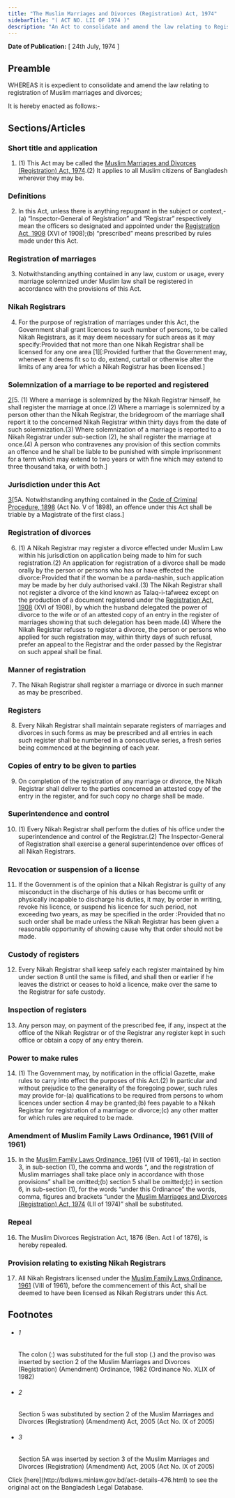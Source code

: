 ```yaml
---
title: "The Muslim Marriages and Divorces (Registration) Act, 1974"
sidebarTitle: "( ACT NO. LII OF 1974 )"
description: "An Act to consolidate and amend the law relating to Registration of Muslim marriages and divorces."
---
```


**Date of Publication:** [ 24th July, 1974 ]

## Preamble

WHEREAS it is expedient to consolidate and amend the law relating to registration of Muslim marriages and divorces;

It is hereby enacted as follows:-

## Sections/Articles

### Short title and application

1. (1) This Act may be called the [Muslim Marriages and Divorces (Registration) Act, 1974](/act-476.html "Muslim Marriages and Divorces (Registration) Act, 1974").(2) It applies to all Muslim citizens of Bangladesh wherever they may be.

### Definitions

2. In this Act, unless there is anything repugnant in the subject or context,-(a) “Inspector-General of Registration” and “Registrar” respectively mean the officers so designated and appointed under the [Registration Act, 1908](/act-90.html "Registration Act, 1908") (XVI of 1908);(b) “prescribed” means prescribed by rules made under this Act.

### Registration of marriages

3. Notwithstanding anything contained in any law, custom or usage, every marriage solemnized under Muslim law shall be registered in accordance with the provisions of this Act.

### Nikah Registrars

4. For the purpose of registration of marriages under this Act, the Government shall grant licences to such number of persons, to be called Nikah Registrars, as it may deem necessary for such areas as it may specify:Provided that not more than one Nikah Registrar shall be licensed for any one area [1][:Provided further that the Government may, whenever it deems fit so to do, extend, curtail or otherwise alter the limits of any area for which a Nikah Registrar has been licensed.]

### Solemnization of a marriage to be reported and registered

[2](1)[5. (1) Where a marriage is solemnized by the Nikah Registrar himself, he shall register the marriage at once.(2) Where a marriage is solemnized by a person other than the Nikah Registrar, the bridegroom of the marriage shall report it to the concerned Nikah Registrar within thirty days from the date of such solemnization.(3) Where solemnization of a marriage is reported to a Nikah Registrar under sub-section (2), he shall register the marriage at once.(4) A person who contravenes any provision of this section commits an offence and he shall be liable to be punished with simple imprisonment for a term which may extend to two years or with fine which may extend to three thousand taka, or with both.]

### Jurisdiction under this Act

[3](1)[5A. Notwithstanding anything contained in the [Code of Criminal Procedure, 1898](/act-75.html "Code of Criminal Procedure, 1898") (Act No. V of 1898), an offence under this Act shall be triable by a Magistrate of the first class.]

### Registration of divorces

6. (1) A Nikah Registrar may register a divorce effected under Muslim Law within his jurisdiction on application being made to him for such registration.(2) An application for registration of a divorce shall be made orally by the person or persons who has or have effected the divorce:Provided that if the woman be a parda-nashin, such application may be made by her duly authorised vakil.(3) The Nikah Registrar shall not register a divorce of the kind known as Talaq-i-tafweez except on the production of a document registered under the [Registration Act, 1908](/act-90.html "Registration Act, 1908") (XVI of 1908), by which the husband delegated the power of divorce to the wife or of an attested copy of an entry in the register of marriages showing that such delegation has been made.(4) Where the Nikah Registrar refuses to register a divorce, the person or persons who applied for such registration may, within thirty days of such refusal, prefer an appeal to the Registrar and the order passed by the Registrar on such appeal shall be final.

### Manner of registration

7. The Nikah Registrar shall register a marriage or divorce in such manner as may be prescribed.

### Registers

8. Every Nikah Registrar shall maintain separate registers of marriages and divorces in such forms as may be prescribed and all entries in each such register shall be numbered in a consecutive series, a fresh series being commenced at the beginning of each year.

### Copies of entry to be given to parties

9. On completion of the registration of any marriage or divorce, the Nikah Registrar shall deliver to the parties concerned an attested copy of the entry in the register, and for such copy no charge shall be made.

### Superintendence and control

10. (1) Every Nikah Registrar shall perform the duties of his office under the superintendence and control of the Registrar.(2) The Inspector-General of Registration shall exercise a general superintendence over offices of all Nikah Registrars.

### Revocation or suspension of a license

11. If the Government is of the opinion that a Nikah Registrar is guilty of any misconduct in the discharge of his duties or has become unfit or physically incapable to discharge his duties, it may, by order in writing, revoke his licence, or suspend his licence for such period, not exceeding two years, as may be specified in the order :Provided that no such order shall be made unless the Nikah Registrar has been given a reasonable opportunity of showing cause why that order should not be made.

### Custody of registers

12. Every Nikah Registrar shall keep safely each register maintained by him under section 8 until the same is filled, and shall then or earlier if he leaves the district or ceases to hold a licence, make over the same to the Registrar for safe custody.

### Inspection of registers

13. Any person may, on payment of the prescribed fee, if any, inspect at the office of the Nikah Registrar or of the Registrar any register kept in such office or obtain a copy of any entry therein.

### Power to make rules

14. (1) The Government may, by notification in the official Gazette, make rules to carry into effect the purposes of this Act.(2) In particular and without prejudice to the generality of the foregoing power, such rules may provide for-(a) qualifications to be required from persons to whom licences under section 4 may be granted;(b) fees payable to a Nikah Registrar for registration of a marriage or divorce;(c) any other matter for which rules are required to be made.

### Amendment of Muslim Family Laws Ordinance, 1961 (VIII of 1961)

15. In the [Muslim Family Laws Ordinance, 1961](/act-305.html "Muslim Family Laws Ordinance, 1961") (VIII of 1961),-(a) in section 3, in sub-section (1), the comma and words “, and the registration of Muslim marriages shall take place only in accordance with those provisions” shall be omitted;(b) section 5 shall be omitted;(c) in section 6, in sub-section (1), for the words “under this Ordinance” the words, comma, figures and brackets “under the [Muslim Marriages and Divorces (Registration) Act, 1974](/act-476.html "Muslim Marriages and Divorces (Registration) Act, 1974") (LII of 1974)” shall be substituted.

### Repeal

16. The Muslim Divorces Registration Act, 1876 (Ben. Act I of 1876), is hereby repealed.

### Provision relating to existing Nikah Registrars

17. All Nikah Registrars licensed under the [Muslim Family Laws Ordinance, 1961](/act-305.html "Muslim Family Laws Ordinance, 1961") (VIII of 1961), before the commencement of this Act, shall be deemed to have been licensed as Nikah Registrars under this Act.

## Footnotes

- ###### 1

  The colon (:) was substituted for the full stop (.) and the proviso was inserted by section 2 of the Muslim Marriages and Divorces (Registration) (Amendment) Ordinance, 1982 (Ordinance No. XLIX of 1982)

- ###### 2

  Section 5 was substituted by section 2 of the Muslim Marriages and Divorces (Registration) (Amendment) Act, 2005 (Act No. IX of 2005)

- ###### 3

  Section 5A was inserted by section 3 of the Muslim Marriages and Divorces (Registration) (Amendment) Act, 2005 (Act No. IX of 2005)

<Note>
  Click [here](http://bdlaws.minlaw.gov.bd/act-details-476.html) to see the original act on the Bangladesh Legal Database.
</Note>
